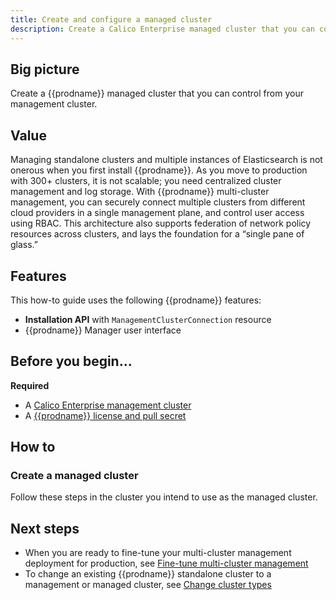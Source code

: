 ```yaml
---
title: Create and configure a managed cluster
description: Create a Calico Enterprise managed cluster that you can control from you management cluster.
---
```




## Big picture

Create a {{prodname}} managed cluster that you can control from your management cluster.

## Value

Managing standalone clusters and multiple instances of Elasticsearch is not onerous when you first install {{prodname}}. 
As you move to production with 300+ clusters, it is not scalable; you need centralized cluster management and log storage. 
With {{prodname}} multi-cluster management, you can securely connect multiple clusters from different cloud providers 
in a single management plane, and control user access using RBAC. This architecture also supports federation of network 
policy resources across clusters, and lays the foundation for a “single pane of glass.” 

## Features

This how-to guide uses the following {{prodname}} features:

- **Installation API** with `ManagementClusterConnection` resource
- {{prodname}} Manager user interface

## Before you begin...

**Required**

- A [Calico Enterprise management cluster](create-a-management-cluster.mdx)
- A [{{prodname}} license and pull secret](../getting-started/install-on-clusters/calico-enterprise.mdx)

## How to

### Create a managed cluster
Follow these steps in the cluster you intend to use as the managed cluster.

<Tabs>
<TabItem label="Kubernetes" value="Kubernetes-0">

<InstallGeneric prodname='{{prodname}}' clusterType="managed" />

</TabItem>
<TabItem label="GKE" value="GKE-1">

<InstallGKE prodname='{{prodname}}' clusterType="managed" />

</TabItem>
<TabItem label="EKS" value="EKS-2">

<InstallEKS prodname='{{prodname}}' clusterType="managed" />

</TabItem>
<TabItem label="AKS" value="AKS-3">

<InstallAKS prodname='{{prodname}}' clusterType="managed" />

</TabItem>
<TabItem label="Openshift" value="Openshift-4">

<InstallOpenShift prodname='{{prodname}}' prodnameWindows='{{prodnameWindows}}' rootDirWindows='{{rootDirWindows}}' clusterType="managed" />

</TabItem>

</Tabs>

## Next steps

- When you are ready to fine-tune your multi-cluster management deployment for production, see [Fine-tune multi-cluster management](fine-tune-deployment.mdx)
- To change an existing {{prodname}} standalone cluster to a management or managed cluster, see [Change cluster types](change-cluster-type.mdx)
